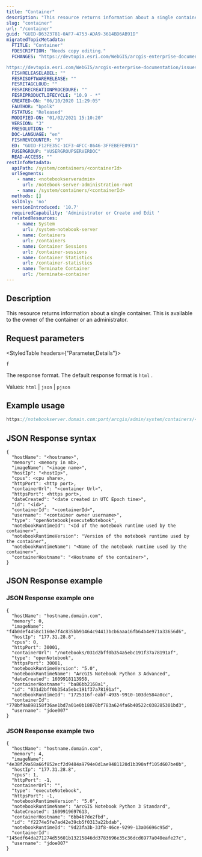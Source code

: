 ```yaml
---
title: "Container"
description: "This resource returns information about a single container. This is available to the owner of the container or an administrator."
slug: "container"
url: "/container"
guid: "GUID-D6323781-0AF7-4753-ADA9-3614BD6AB91D"
migratedTopicMetadata:
  FTITLE: "Container"
  FDESCRIPTION: "Needs copy editing."
  FCHANGES: "https://devtopia.esri.com/WebGIS/arcgis-enterprise-documentation/issues/2890

https://devtopia.esri.com/WebGIS/arcgis-enterprise-documentation/issues/3026"
  FISHRELEASELABEL: ""
  FESRISOFTWARERELEASE: ""
  FESRITAGCLOUD: ""
  FESRIRECREATIONPROCEDURE: ""
  FESRIPRODUCTLIFECYCLE: "10.9 - *"
  CREATED-ON: "06/10/2020 11:29:05"
  FAUTHOR: "bpolk"
  FSTATUS: "Released"
  MODIFIED-ON: "01/02/2021 15:10:20"
  VERSION: "3"
  FRESOLUTION: ""
  DOC-LANGUAGE: "en"
  FISHREVCOUNTER: "9"
  ED: "GUID-F12FE35C-1CF3-4FCC-8646-3FFEBEFE0971"
  FUSERGROUP: "VUSERGROUPSERVERDOC"
  READ-ACCESS: ""
restInfoMetadata:
  apiPath: /system/containers/<containerId>
  urlSegments:
    - name: <notebookserveradmin>
      url: /notebook-server-administration-root
    - name: /system/containers/<containerId>
  methods: []
  sslOnly: 'no'
  versionIntroduced: '10.7'
  requiredCapability: 'Administrator or Create and Edit '
  relatedResources:
    - name: System
      url: /system-notebook-server
    - name: Containers
      url: /containers
    - name: Container Sessions
      url: /container-sessions
    - name: Container Statistics
      url: /container-statistics
    - name: Terminate Container
      url: /terminate-container
---
```


## Description

This resource returns information about a single container. This is available to the owner of the container or an administrator.

##  Request parameters

<StyledTable headers={"Parameter,Details"}>

<StyledTableRow>

<StyledTableCell cellStyle="markdown">

`f` 

</StyledTableCell>

<StyledTableCell cellStyle="markdown">

The response format. The default response format is `html` .

Values: `html`  \| `json`  \| `pjson` 

</StyledTableCell>

</StyledTableRow>

</StyledTable>

## Example usage

```javascript
https://notebookserver.domain.com:port/arcgis/admin/system/containers/<containerId>?f=json
```

 

## JSON Response syntax

```other
{
  "hostName": "<hostname>",
  "memory": <memory in mb>,
  "imageName": "<image name>",
  "hostIp": "<hostIp>",
  "cpus": <cpu share>,
  "httpPort": <http port>,
  "containerUrl": "<container Url>",
  "httpsPort": <https port>,
  "dateCreated": "<date created in UTC Epoch time>",
  "id": "<id>",
  "containerId": "<containerId>",
  "username": "<container owner username>",
  "type": "openNotebook|executeNotebook",
  "notebookRuntimeId": "<Id of the notebook runtime used by the container>",
  "notebookRuntimeVersion": "Version of the notebook runtime used by the container",
  "notebookRuntimeName": "<Name of the notebook runtime used by the container>",
  "containerHostname": "<Hostname of the container>",
}
```

 

## JSON Response example

### JSON Response example one

```other
{
  "hostName": "hostname.domain.com",
  "memory": 0,
  "imageName": "f4b0def4458c1160e7f4c835bb91464c94413bcb6aaa16fb64b4e971a33656d6",
  "hostIp": "177.31.28.8",
  "cpus": 0,
  "httpPort": 30001,
  "containerUrl": "/notebooks/031d2bff0b354a5ebc191f37a78191af",
  "type": "openNotebook",
  "httpsPort": 30001,
  "notebookRuntimeVersion": "5.0",
  "notebookRuntimeName": "ArcGIS Notebook Python 3 Advanced",
  "dateCreated": 1609918113958,
  "containerHostname": "ba86bb2168a1",
  "id": "031d2bff0b354a5ebc191f37a78191af",
  "notebookRuntimeId": "1725316f-eabf-4935-9910-103de584a0cc",
  "containerId": "778bf9a898158f36ae1bd7a01e0b18078bf783a624fa6b40522c038285301bd3",
  "username": "jdoe007"
}

```

 

### JSON Response example two

```other
{
  "hostName": "hostname.domain.com",
  "memory": 4,
  "imageName": "4e38f29a58a66f852ecf2d9484a9794e0d1ae9481120d1b390aff105d607be0b",
  "hostIp": "177.31.28.8",
  "cpus": 1,
  "httpPort": -1,
  "containerUrl": "",
  "type": "executeNotebook",
  "httpsPort": -1,
  "notebookRuntimeVersion": "5.0",
  "notebookRuntimeName": "ArcGIS Notebook Python 3 Standard",
  "dateCreated": 1609919697613,
  "containerHostname": "6bb4b7de2fbd",
  "id": "f2274e5fe7ad42e39cb5f0313a22bdab",
  "notebookRuntimeId": "9d23fa3b-33f8-46ce-9299-13a06696c95d",
  "containerId": "145edf64da271274d55601b13215846dd3783696e35c36dcd6977a040eafe27c",
  "username": "jdoe007"
}

```

 
